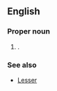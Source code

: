 ==English==

===Proper noun===
{{en-proper noun}}

# {{surname|en|from=German|nodot=1}}.

===See also===
* [[Lesser]]